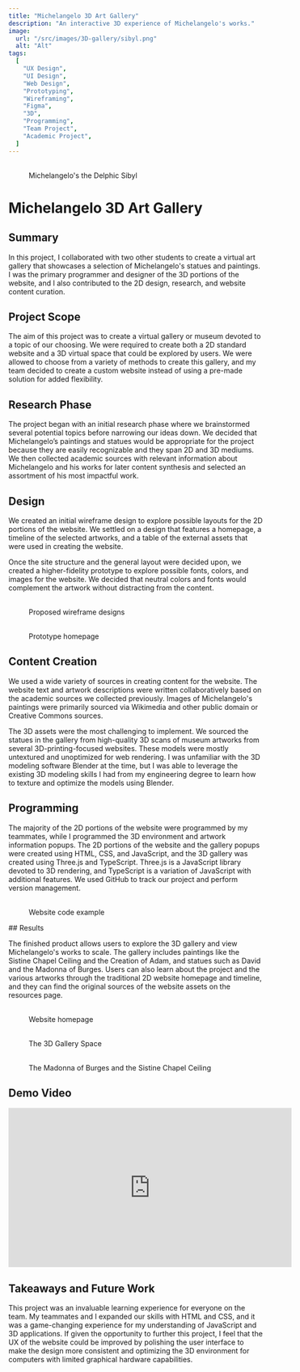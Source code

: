 ```yaml
---
title: "Michelangelo 3D Art Gallery"
description: "An interactive 3D experience of Michelangelo's works."
image:
  url: "/src/images/3D-gallery/sibyl.png"
  alt: "Alt"
tags:
  [
    "UX Design",
    "UI Design",
    "Web Design",
    "Prototyping",
    "Wireframing",
    "Figma",
    "3D",
    "Programming",
    "Team Project",
    "Academic Project",
  ]
---
```




<figure>
  <ZoomImg client:load>
    <Image client:load slot="image" src={Sibyl} alt="" />
    <Image client:load slot="expanded-image" src={Sibyl} alt="" />
  </ZoomImg>
  <figcaption>Michelangelo's the Delphic Sibyl</figcaption>
</figure>

# Michelangelo 3D Art Gallery

## Summary

In this project, I collaborated with two other students to create a virtual art gallery that showcases a selection of Michelangelo's statues and paintings. I was the primary programmer and designer of the 3D portions of the website, and I also contributed to the 2D design, research, and website content curation.

## Project Scope

The aim of this project was to create a virtual gallery or museum devoted to a topic of our choosing. We were required to create both a 2D standard website and a 3D virtual space that could be explored by users. We were allowed to choose from a variety of methods to create this gallery, and my team decided to create a custom website instead of using a pre-made solution for added flexibility.

## Research Phase

The project began with an initial research phase where we brainstormed several potential topics before narrowing our ideas down. We decided that Michelangelo’s paintings and statues would be appropriate for the project because they are easily recognizable and they span 2D and 3D mediums. We then collected academic sources with relevant information about Michelangelo and his works for later content synthesis and selected an assortment of his most impactful work.

## Design

We created an initial wireframe design to explore possible layouts for the 2D portions of the website. We settled on a design that features a homepage, a timeline of the selected artworks, and a table of the external assets that were used in creating the website.

Once the site structure and the general layout were decided upon, we created a higher-fidelity prototype to explore possible fonts, colors, and images for the website. We decided that neutral colors and fonts would complement the artwork without distracting from the content.

<figure>
    <ZoomImg client:load>
    <Image client:load slot="image" src={Wireframes} alt="" />
    <Image client:load slot="expanded-image" src={Wireframes} alt="" />
  </ZoomImg>
  <figcaption>Proposed wireframe designs</figcaption>
</figure>
<figure>
  <ZoomImg client:load>
    <Image client:load slot="image" src={Prototype} alt="" />
    <Image client:load slot="expanded-image" src={Prototype} alt="" />
  </ZoomImg>
  <figcaption>Prototype homepage</figcaption>
</figure>

## Content Creation

We used a wide variety of sources in creating content for the website. The website text and artwork descriptions were written collaboratively based on the academic sources we collected previously. Images of Michelangelo's paintings were primarily sourced via Wikimedia and other public domain or Creative Commons sources. 

The 3D assets were the most challenging to implement. We sourced the statues in the gallery from high-quality 3D scans of museum artworks from several 3D-printing-focused websites. These models were mostly untextured and unoptimized for web rendering. I was unfamiliar with the 3D modeling software Blender at the time, but I was able to leverage the existing 3D modeling skills I had from my engineering degree to learn how to texture and optimize the models using Blender.

## Programming

The majority of the 2D portions of the website were programmed by my teammates, while I programmed the 3D environment and artwork information popups. The 2D portions of the website and the gallery popups were created using HTML, CSS, and JavaScript, and the 3D gallery was created using Three.js and TypeScript. Three.js is a JavaScript library devoted to 3D rendering, and TypeScript is a variation of JavaScript with additional features. We used GitHub to track our project and perform version management.

<figure>
    <ZoomImg client:load>
    <Image client:load slot="image" src={Code} alt="" />
    <Image client:load slot="expanded-image" src={Code} alt="" />
  </ZoomImg>
  <figcaption>Website code example</figcaption>
</figure>
## Results

The finished product allows users to explore the 3D gallery and view Michelangelo's works to scale. The gallery includes paintings like the Sistine Chapel Ceiling and the Creation of Adam, and statues such as David and the Madonna of Burges. Users can also learn about the project and the various artworks through the traditional 2D website homepage and timeline, and they can find the original sources of the website assets on the resources page.

<figure>
    <ZoomImg client:load>
    <Image client:load slot="image" src={Home} alt="" />
    <Image client:load slot="expanded-image" src={Home} alt="" />
  </ZoomImg>
  <figcaption>Website homepage</figcaption>
</figure>
<figure>
    <ZoomImg client:load>
    <Image client:load slot="image" src={Floor} alt="" />
    <Image client:load slot="expanded-image" src={Floor} alt="" />
  </ZoomImg>
  <figcaption>The 3D Gallery Space</figcaption>
</figure>
<figure>
    <ZoomImg client:load>
    <Image client:load slot="image" src={Madonna} alt="" />
    <Image client:load slot="expanded-image" src={Madonna} alt="" />
  </ZoomImg>
  <figcaption>The Madonna of Burges and the Sistine Chapel Ceiling</figcaption>
</figure>

## Demo Video
<iframe class="w-full h-auto aspect-video rounded-xl" width="560" height="315" src="https://www.youtube-nocookie.com/embed/N9bVMMB7w9A?si=G0VSYrgKui3t7GUy" title="YouTube video player" frameborder="0" allow="accelerometer; autoplay; clipboard-write; encrypted-media; gyroscope; picture-in-picture; web-share" allowfullscreen></iframe>

## Takeaways and Future Work

This project was an invaluable learning experience for everyone on the team. My teammates and I expanded our skills with HTML and CSS, and it was a game-changing experience for my understanding of JavaScript and 3D applications. If given the opportunity to further this project, I feel that the UX of the website could be improved by polishing the user interface to make the design more consistent and optimizing the 3D environment for computers with limited graphical hardware capabilities.

